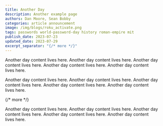 ```yaml
---
title: Another Day
description: Another example page
authors: Dan Moore, Sean Bobby
categories: article announcement
image: /img/blogs/roku_activate.png
tags: passwords world-password-day history roman-empire mit
publish_date: 2023-07-23
updated_date: 2023-07-29
excerpt_separator: "{/* more */}"
---
```


Another day content lives here. Another day content lives here. Another day content lives here. Another day content lives here. Another day content lives here.

Another day content lives here. Another day content lives here. Another day content lives here. Another day content lives here. Another day content lives here.

{/* more */}

Another day content lives here. Another day content lives here. Another day content lives here. Another day content lives here. Another day content lives here.
